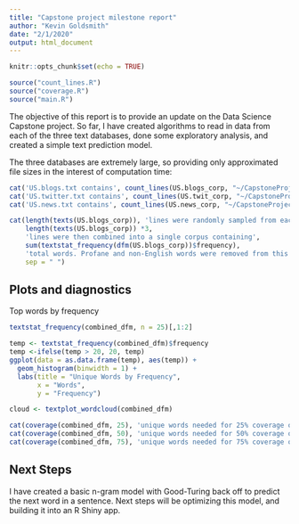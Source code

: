 ```yaml
---
title: "Capstone project milestone report"
author: "Kevin Goldsmith"
date: "2/1/2020"
output: html_document
---
```




```r
knitr::opts_chunk$set(echo = TRUE)
```

```r
source("count_lines.R")
source("coverage.R")
source("main.R")
```


The objective of this report is to provide an update on the Data Science Capstone project. So far, I have created algorithms to read in data from each of the three text databases, done some exploratory analysis, and created a simple text prediction model.

The three databases are extremely large, so providing only approximated file sizes in the interest of computation time:

```r
cat('US.blogs.txt contains', count_lines(US.blogs_corp, "~/CapstoneProject/final/en_US/en_US.blogs.txt", 100), 'lines', sep = " ")
cat('US.twitter.txt contains', count_lines(US.twit_corp, "~/CapstoneProject/final/en_US/en_US.twitter.txt", 100), 'lines', sep = " ")
cat('US.news.txt contains', count_lines(US.news_corp, "~/CapstoneProject/final/en_US/en_US.news.txt", 100), 'lines', sep = " ")

cat(length(texts(US.blogs_corp)), 'lines were randomly sampled from each of the three databases to work with for initial analysis. More data will be used in building the final model. These',
    length(texts(US.blogs_corp)) *3, 
    'lines were then combined into a single corpus containing',
    sum(textstat_frequency(dfm(US.blogs_corp))$frequency), 
    'total words. Profane and non-English words were removed from this corpus.', 
    sep = " ")

```

## Plots and diagnostics

Top words by frequency
```r
textstat_frequency(combined_dfm, n = 25)[,1:2]

temp <- textstat_frequency(combined_dfm)$frequency
temp <-ifelse(temp > 20, 20, temp)
ggplot(data = as.data.frame(temp), aes(temp)) + 
  geom_histogram(binwidth = 1) + 
  labs(title = "Unique Words by Frequency",
       x = "Words",
       y = "Frequency")

cloud <- textplot_wordcloud(combined_dfm)

cat(coverage(combined_dfm, 25), 'unique words needed for 25% coverage of total words')
cat(coverage(combined_dfm, 50), 'unique words needed for 50% coverage of total words')
cat(coverage(combined_dfm, 75), 'unique words needed for 75% coverage of total words')
```

## Next Steps
I have created a basic n-gram model with Good-Turing back off to predict the next word in a sentence. Next steps will be optimizing this model, and building it into an R Shiny app.